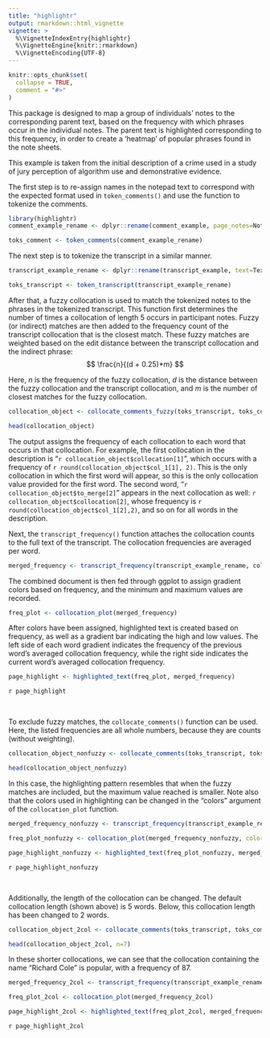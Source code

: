 ```yaml
---
title: "highlightr"
output: rmarkdown::html_vignette
vignette: >
  %\VignetteIndexEntry{highlightr}
  %\VignetteEngine{knitr::rmarkdown}
  %\VignetteEncoding{UTF-8}
---
```


```r
knitr::opts_chunk$set(
  collapse = TRUE,
  comment = "#>"
)
```

This package is designed to map a group of individuals' notes to the corresponding parent text, based on the frequency with which phrases occur in the individual notes.
The parent text is highlighted corresponding to this frequency, in order to create a 'heatmap' of popular phrases found in the note sheets.

This example is taken from the initial description of a crime used in a study of jury perception of algorithm use and demonstrative evidence.

The first step is to re-assign names in the notepad text to correspond with the expected format used in `token_comments()` and use the function to tokenize the comments.
```r
library(highlightr)
comment_example_rename <- dplyr::rename(comment_example, page_notes=Notes)

toks_comment <- token_comments(comment_example_rename)
```

The next step is to tokenize the transcript in a similar manner.

```r
transcript_example_rename <- dplyr::rename(transcript_example, text=Text)

toks_transcript <- token_transcript(transcript_example_rename)
```

After that, a fuzzy collocation is used to match the tokenized notes to the phrases in the tokenized transcript.
This function first determines the number of times a collocation of length 5 occurs in participant notes.
Fuzzy (or indirect) matches are then added to the frequency count of the transcript collocation that is the closest match.
These fuzzy matches are weighted based on the edit distance between the transcript collocation and the indirect phrase:
$$
\frac{n}{(d + 0.25)*m}
$$

Here, $n$ is the frequency of the fuzzy collocation, $d$ is the distance between the fuzzy collocation and the transcript collocation, and $m$ is the number of closest matches for the fuzzy collocation.

```r
collocation_object <- collocate_comments_fuzzy(toks_transcript, toks_comment)

head(collocation_object)

```
The output assigns the frequency of each collocation to each word that occurs in that collocation.
For example, the first collocation in the description is "`r collocation_object$collocation[1]`", which occurs with a frequency of `r round(collocation_object$col_1[1], 2)`.
This is the only collocation in which the first word will appear, so this is the only collocation value provided for the first word.
The second word, "`r collocation_object$to_merge[2]`" appears in the next collocation as well: `r collocation_object$collocation[2]`, whose frequency is `r round(collocation_object$col_1[2],2)`, and so on for all words in the description.

Next, the `transcript_frequency()` function attaches the collocation counts to the full text of the transcript.
<!-- This provides additional information about the original formatting of the transcript that is needed when constructing the final object. -->
The collocation frequencies are averaged per word.

```r
merged_frequency <- transcript_frequency(transcript_example_rename, collocation_object)
```

The combined document is then fed through ggplot to assign gradient colors based on frequency, and the minimum and maximum values are recorded.

```r
freq_plot <- collocation_plot(merged_frequency)
```

After colors have been assigned, highlighted text is created based on frequency, as well as a gradient bar indicating the high and low values.
The left side of each word gradient indicates the frequency of the previous word's averaged collocation frequency, while the right side indicates the current word's averaged collocation frequency.

```r

page_highlight <- highlighted_text(freq_plot, merged_frequency)

```

`r page_highlight`  

<br>
  
To exclude fuzzy matches, the `collocate_comments()` function can be used. Here, the listed frequencies are all whole numbers, because they are counts (without weighting).

```r
collocation_object_nonfuzzy <- collocate_comments(toks_transcript, toks_comment)

head(collocation_object_nonfuzzy)

```

In this case, the highlighting pattern resembles that when the fuzzy matches are included, but the maximum value reached is smaller.
Note also that the colors used in highlighting can be changed in the "colors" argument of the `collocation_plot` function.

```r
merged_frequency_nonfuzzy <- transcript_frequency(transcript_example_rename, collocation_object_nonfuzzy)

freq_plot_nonfuzzy <- collocation_plot(merged_frequency_nonfuzzy, colors=c("#15bf7e", "#fcc7ed"))

page_highlight_nonfuzzy <- highlighted_text(freq_plot_nonfuzzy, merged_frequency_nonfuzzy)
```

`r page_highlight_nonfuzzy`

<br>

Additionally, the length of the collocation can be changed.
The default collocation length (shown above) is 5 words.
Below, this collocation length has been changed to 2 words.

```r
collocation_object_2col <- collocate_comments(toks_transcript, toks_comment, collocate_length = 2)

head(collocation_object_2col, n=7)

```
In these shorter collocations, we can see that the collocation containing the name "Richard Cole" is popular, with a frequency of 87.

```r
merged_frequency_2col <- transcript_frequency(transcript_example_rename, collocation_object_2col)

freq_plot_2col <- collocation_plot(merged_frequency_2col)

page_highlight_2col <- highlighted_text(freq_plot_2col, merged_frequency_2col)
```

`r page_highlight_2col`
